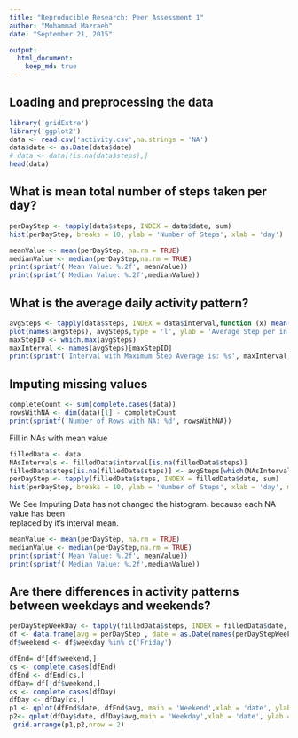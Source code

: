```yaml
---
title: "Reproducible Research: Peer Assessment 1"
author: "Mohammad Mazraeh"
date: "September 21, 2015"

output: 
  html_document:
    keep_md: true
---
```



## Loading and preprocessing the data

```r
library('gridExtra')
library('ggplot2')
data <- read.csv('activity.csv',na.strings = 'NA')
data$date <- as.Date(data$date)
# data <- data[!is.na(data$steps),]
head(data)
```


## What is mean total number of steps taken per day?
```r
perDayStep <- tapply(data$steps, INDEX = data$date, sum)
hist(perDayStep, breaks = 10, ylab = 'Number of Steps', xlab = 'day')
```
```r
meanValue <- mean(perDayStep, na.rm = TRUE)
medianValue <- median(perDayStep,na.rm = TRUE)
print(sprintf('Mean Value: %.2f', meanValue))
print(sprintf('Median Value: %.2f',medianValue))
```


## What is the average daily activity pattern?

```r
avgSteps <- tapply(data$steps, INDEX = data$interval,function (x) mean(x, na.rm = TRUE))
plot(names(avgSteps), avgSteps,type = 'l', ylab = 'Average Step per in Interval', xlab = 'Interval')
maxStepID <- which.max(avgSteps)
maxInterval <- names(avgSteps)[maxStepID]
print(sprintf('Interval with Maximum Step Average is: %s', maxInterval))
```

## Imputing missing values
```r

completeCount <- sum(complete.cases(data))
rowsWithNA <- dim(data)[1] - completeCount
print(sprintf('Number of Rows with NA: %d', rowsWithNA))
```
Fill in NAs with mean value
```r
filledData <- data
NAsIntervals <- filledData$interval[is.na(filledData$steps)]
filledData$steps[is.na(filledData$steps)] <- avgSteps[which(NAsIntervals == names(avgSteps))]
perDayStep <- tapply(filledData$steps, INDEX = filledData$date, sum)
hist(perDayStep, breaks = 10, ylab = 'Number of Steps', xlab = 'day', main = 'After Imputing NAs')
```
We See Imputing Data has not changed the histogram. because each NA value has been   
replaced by it's interval mean.
```r
meanValue <- mean(perDayStep, na.rm = TRUE)
medianValue <- median(perDayStep,na.rm = TRUE)
print(sprintf('Mean Value: %.2f', meanValue))
print(sprintf('Median Value: %.2f',medianValue))
```


## Are there differences in activity patterns between weekdays and weekends?

```r
perDayStepWeekDay <- tapply(filledData$steps, INDEX = filledData$date, mean)
df <- data.frame(avg = perDayStep , date = as.Date(names(perDayStepWeekDay)),weekday = weekdays(as.Date(names(perDayStepWeekDay))))
df$weekend <- df$weekday %in% c('Friday')

dfEnd= df[df$weekend,]
cs <- complete.cases(dfEnd)
dfEnd <- dfEnd[cs,]
dfDay= df[!df$weekend,]
cs <- complete.cases(dfDay)
dfDay <- dfDay[cs,]
p1 <- qplot(dfEnd$date, dfEnd$avg, main = 'Weekend',xlab = 'date', ylab = 'step avg') + geom_line()
p2<- qplot(dfDay$date, dfDay$avg,main = 'Weekday',xlab = 'date', ylab = 'step avg') + geom_line()
 grid.arrange(p1,p2,nrow = 2)

```
